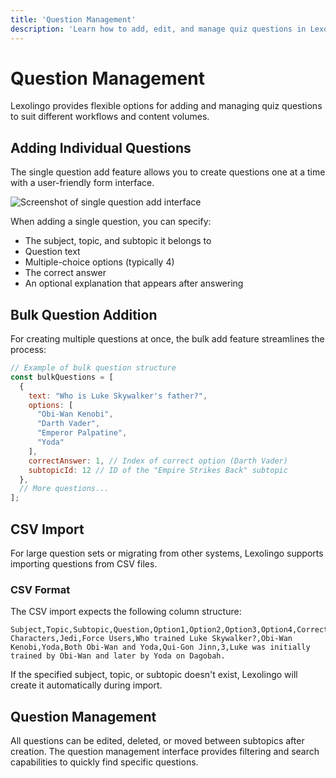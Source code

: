 ```yaml
---
title: 'Question Management'
description: 'Learn how to add, edit, and manage quiz questions in Lexolingo'
---
```


# Question Management

Lexolingo provides flexible options for adding and managing quiz questions to suit different workflows and content volumes.

## Adding Individual Questions

The single question add feature allows you to create questions one at a time with a user-friendly form interface.

<Frame caption="Single question add interface">
  <img src="/images/single-question-add.png" alt="Screenshot of single question add interface" />
</Frame>

When adding a single question, you can specify:
- The subject, topic, and subtopic it belongs to
- Question text
- Multiple-choice options (typically 4)
- The correct answer
- An optional explanation that appears after answering

## Bulk Question Addition

For creating multiple questions at once, the bulk add feature streamlines the process:

```javascript
// Example of bulk question structure
const bulkQuestions = [
  {
    text: "Who is Luke Skywalker's father?",
    options: [
      "Obi-Wan Kenobi",
      "Darth Vader",
      "Emperor Palpatine",
      "Yoda"
    ],
    correctAnswer: 1, // Index of correct option (Darth Vader)
    subtopicId: 12 // ID of the "Empire Strikes Back" subtopic
  },
  // More questions...
];
```

## CSV Import

For large question sets or migrating from other systems, Lexolingo supports importing questions from CSV files.

### CSV Format

The CSV import expects the following column structure:

```csv
Subject,Topic,Subtopic,Question,Option1,Option2,Option3,Option4,CorrectOption,Explanation
Characters,Jedi,Force Users,Who trained Luke Skywalker?,Obi-Wan Kenobi,Yoda,Both Obi-Wan and Yoda,Qui-Gon Jinn,3,Luke was initially trained by Obi-Wan and later by Yoda on Dagobah.
```

<Note>
If the specified subject, topic, or subtopic doesn't exist, Lexolingo will create it automatically during import.
</Note>

## Question Management

All questions can be edited, deleted, or moved between subtopics after creation. The question management interface provides filtering and search capabilities to quickly find specific questions.
